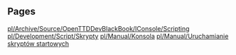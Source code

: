
== Pages ==
[[pl/Archive/Source/OpenTTDDevBlackBook/IConsole/Scripting]]
[[pl/Development/Script/Skrypty]]
[[pl/Manual/Konsola]]
[[pl/Manual/Uruchamianie skryptów startowych]]
